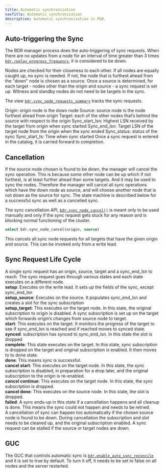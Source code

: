 ```yaml
---
title: Automatic synchronization
navTitle: Automatic synchronization
description: Automatic synchronization in PGD.
---
```


## Auto-triggering the Sync

The BDR manager process does the auto-triggering of sync requests. When there are no updates from a node for an interval of time greater than 3 times [`bdr.replay_progress_frequency`](/pgd/6.0/reference/pgd-settings#bdrreplay_progress_frequency), it is considered to be down. 

Nodes are checked for their closeness to each other. If all nodes are equally caught up, no sync is needed. If not, the node that is furthest ahead from the "down" node is chosen as a source.  Once a source is determined, for each target - nodes other than the origin and source - a sync request is set up. Witness and standby nodes do not need to be targets in the sync. 

The view [`bdr.sync_node_requests_summary`](/pgd/6.0/reference/catalogs-internal#bdrsync_node_requests_summary) tracks the sync requests.

Origin: origin node is the down node
Source: source node is the node furthest ahead from origin
Target: each of the other nodes that’s behind the source with respect to the origin
Sync_start_lsn: Highest LSN received by the target from origin when sync started
Sync_end_lsn: Target LSN of the target node from the origin when the sync ended
Sync_status: status of the sync
Sync_start_ts: Time when sync started
Once a sync request is entered in the catalog, it is carried forward to completion.

## Cancellation

If the source node chosen is found to be down, the manager will cancel the sync operation. This is because some other node can be up which if not furthest, is at least further ahead than some targets. And it may be used to sync the nodes. Therefore the manager will cancel all sync operations which have the down node as source, and will choose another node that is not down as the source for sync. The state machine is described below for a successful sync as well as a cancelled sync.

The sync cancellation API, [`bdr.sync_node_cancel()`](/pgd/6/reference/nodes-management-interfaces#bdrsync_node_cancel) is meant only to be used manually and only if the sync request gets stuck for any reason and is blocking normal functioning of the cluster.

```sql
select bdr.sync_node_cancel(origin, source)
```

This cancels all sync node requests for all targets that have the given origin and source. This can be invoked only from a write lead.

## Sync Request Life Cycle

A single sync request has an origin, source, target and a sync_end_lsn to reach. The sync request goes through various states and each state executes on a different node.  
**setup**: Executes on the write lead. It sets up the fields of the sync, except sync_end_lsn  
**setup_source**: Executes on the source. It populates sync_end_lsn and creates a slot for the sync subscription  
**setup_target**: This executes on the target node. In this state, the original subscription to origin is disabled. A sync subscription is set up on the target which forwards origin’s changes from source node to target.  
**start**: This executes on the target. It monitors the progress of the target to see if sync_end_lsn is reached and if reached moves to synced state.  
**synced**: subscription has synced to sync_end_lsn. In this state the slot is dropped  
**complete**: This state executes on the target. In this state, sync subscription is dropped on the target and original subscription is enabled. It then moves to to done state.  
**done**: This means sync is successful.  
**cancel start**: This executes on the target node. In this state, the sync subscription is disabled, in preparation for a drop later, and the original subscription to the origin is re-enabled.  
**cancel continue**: This executes on the target node. In this state, the sync subscription is dropped.  
**cancel done**: This executes on the source node. In this state, the slot is dropped.  
**failed**: A sync ends-up in this state if a cancellation happens and all cleanup is done. This means the sync could not happen and needs to be retried.  
A cancellation of sync can happen too automatically if the chosen source node is found to be down. During cancellation the subscription and slot needs to be cleaned up, and the original subscription enabled. A sync request can be stalled if the source or target nodes are down.

## GUC

The GUC that controls automatic sync is [`bdr.enable_auto_sync_reconcile`](/pgd/6.0/reference/pgd-settings#bdrenable_auto_sync_reconcile) and it is set to true by default. To turn it off, it needs to be set to false on all nodes and the server restarted.

